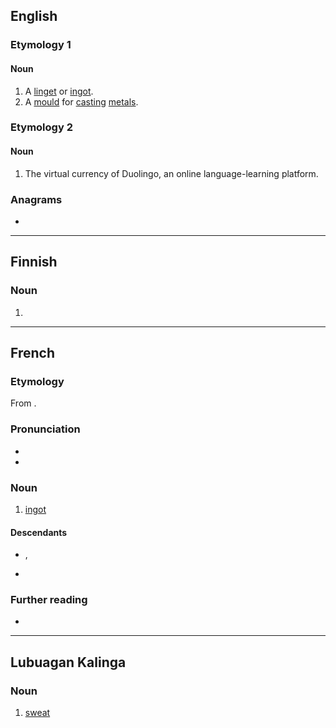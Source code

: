 ==English==

===Etymology 1===

====Noun====
{{en-noun}}

# A [[linget]] or [[ingot]].
# A [[mould]] for [[cast]]ing [[metal]]s.

===Etymology 2===
{{blend|en|lingo|ingot}}

====Noun====
{{en-noun}}

# {{lb|en|internet}} {{rfd-sense|en}} The virtual currency of Duolingo, an online language-learning platform.

{{Webster 1913}}

===Anagrams===
* {{anagrams|en|a=gilnot|loting|tiglon|toling}}

----

==Finnish==

===Noun===
{{head|fi|noun form}}

# {{fi-form of|linko|case=nominative|pl=plural}}

----

==French==

===Etymology===
From {{etyl|en|fr}} {{m|en|ingot}}.

===Pronunciation===
* {{fr-IPA}}
* {{audio|Fr-Paris--lingot.ogg|Audio (Paris)|lang=fr}}

===Noun===
{{fr-noun|m}}

# [[ingot]]

====Descendants====
* {{desc|en|lingot}}, {{l|en|linget}}
* {{desc|pt|lingote}}

===Further reading===
* {{R:TLFi}}

----

==Lubuagan Kalinga==

===Noun===
{{head|knb|noun}}

# [[sweat]]
